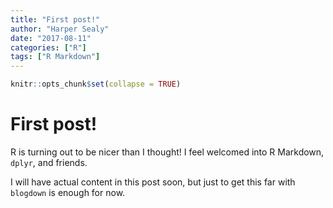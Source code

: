 ```yaml
---
title: "First post!"
author: "Harper Sealy"
date: "2017-08-11"
categories: ["R"]
tags: ["R Markdown"]
---
```


```r
knitr::opts_chunk$set(collapse = TRUE)
```

# First post!

R is turning out to be nicer than I thought! I feel welcomed into R Markdown, `dplyr`, and friends.

I will have actual content in this post soon, but just to get this far with `blogdown` is enough for now.
